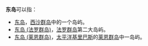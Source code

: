 '''东岛'''可以指：
* [[东岛|东岛]]，[[西沙群岛|西沙群岛]]中的一个岛屿。
* [[东岛_(法罗群岛)|东岛 (法罗群岛)]]，[[法罗群岛|法罗群岛]]第二大岛屿。
* [[东岛_(莱恩群岛)|东岛 (莱恩群岛)]]，[[太平洋|太平洋]][[基里巴斯|基里巴斯]]的[[莱恩群岛|莱恩群岛]]中一岛屿。

{{disambig|D|Cat=二字地名消歧义}}
